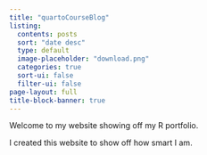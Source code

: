 ```yaml
---
title: "quartoCourseBlog"
listing:
  contents: posts
  sort: "date desc"
  type: default
  image-placeholder: "download.png"
  categories: true
  sort-ui: false
  filter-ui: false
page-layout: full
title-block-banner: true
---
```


Welcome to my website showing off my R portfolio.

I created this website to show off how smart I am.
